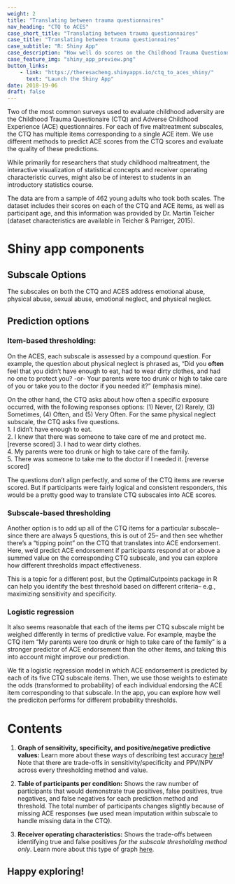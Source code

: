 ```yaml
---
weight: 2
title: "Translating between trauma questionnaires"
nav_heading: "CTQ to ACES"
case_short_title: "Translating between trauma questionnaires"
case_title: "Translating between trauma questionnaires"
case_subtitle: "R: Shiny App"
case_description: "How well do scores on the Childhood Trauma Questionnaire translate to the Adverse Childhood Experience survey?"
case_feature_img: "shiny_app_preview.png"
button_links:
    - link: "https://theresacheng.shinyapps.io/ctq_to_aces_shiny/"
      text: "Launch the Shiny App"
date: 2018-19-06
draft: false
---
```


Two of the most common surveys used to evaluate childhood adversity are the Childhood Trauma Questionaire (CTQ) and Adverse Childhood Experience (ACE) questionnaires. For each of five maltreatment subscales, the CTQ has multiple items corresponding to a single ACE item. We use different methods to predict ACE scores from the CTQ scores and evaluate the quality of these predictions.

While primarily for researchers that study childhood maltreatment, the interactive visualization of statistical concepts and receiver operating characteristic curves, might also be of interest to students in an introductory statistics course.

The data are from a sample of 462 young adults who took both scales. The dataset includes their scores on each of the CTQ and ACE items, as well as participant age, and this information was provided by Dr. Martin Teicher (dataset characteristics are available in Teicher & Parriger, 2015).

# Shiny app components

## Subscale Options
The subscales on both the CTQ and ACES address emotional abuse, physical abuse, sexual abuse, emotional neglect, and physical neglect.

## Prediction options

### Item-based thresholding:   
On the ACES, each subscale is assessed by a compound question. For example, the question about physical neglect is phrased as, "Did you **often** feel that you didn’t have enough to eat, had to wear dirty clothes, and had no one to protect you? -or- Your parents were too drunk or high to take care of you or take you to the doctor if you needed it?" (emphasis mine).

On the other hand, the CTQ asks about how often a specific exposure occurred, with the following responses options: (1) Never, (2) Rarely, (3) Sometimes, (4) Often, and (5) Very Often. For the same physical neglect subscale, the CTQ asks five questions.  
  1. I didn't have enough to eat.  
  2. I knew that there was someone to take care of me and protect me. [reverse scored]
  3. I had to wear dirty clothes.  
  4. My parents were too drunk or high to take care of the family.  
  5. There was someone to take me to the doctor if I needed it. [reverse scored]  

The questions don't align perfectly, and some of the CTQ items are reverse scored. But if participants were fairly logical and consistent responders, this would be a pretty good way to translate CTQ subscales into ACE scores.

### Subscale-based thresholding
Another option is to add up all of the CTQ items for a particular subscale-- since there are always 5 questions, this is out of 25-- and then see whether there's a "tipping point" on the CTQ that translates into ACE endorsement. Here, we'd predict ACE endorsement if participants respond at or above a summed value on the corresponding CTQ subscale, and you can explore how different thresholds impact effectiveness.

This is a topic for a different post, but the OptimalCutpoints package in R can help you identify the best threshold based on different criteria-- e.g., maximizing sensitivity and specificity.

### Logistic regression
It also seems reasonable that each of the items per CTQ subscale might be weighed differently in terms of predictive value. For example, maybe the CTQ item "My parents were too drunk or high to take care of the family" is a stronger predictor of ACE endorsement than the other items, and taking this into account might improve our prediction.

We fit a logistic regression model in which ACE endorsement is predicted by each of its five CTQ subscale items. Then, we use those weights to estimate the odds (transformed to probability) of each individual endorsing the ACE item corresponding to that subscale. In the app, you can explore how well the prediciton performs for different probability thresholds.

# Contents
1.  **Graph of sensitivity, specificity, and positive/negative predictive values:** Learn more about these ways of describing test accuracy [here](https://onlinecourses.science.psu.edu/stat507/02/intro/)! Note that there are trade-offs in sensitivity/specificity and PPV/NPV across every thresholding method and value.

2. **Table of participants per condition:** Shows the raw number of participants that would demonstrate true positives, false positives, true negatives, and false negatives for each prediction method and threshold. The total number of participants changes slightly because of missing ACE responses (we used mean imputation within subscale to handle missing data in the CTQ).

3. **Receiver operating characteristics:** Shows the trade-offs between identifying true and false positives *for the subscale thresholding method only*. Learn more about this type of graph [here](http://gim.unmc.edu/dxtests/roc3.htm).




## Happy exploring!
